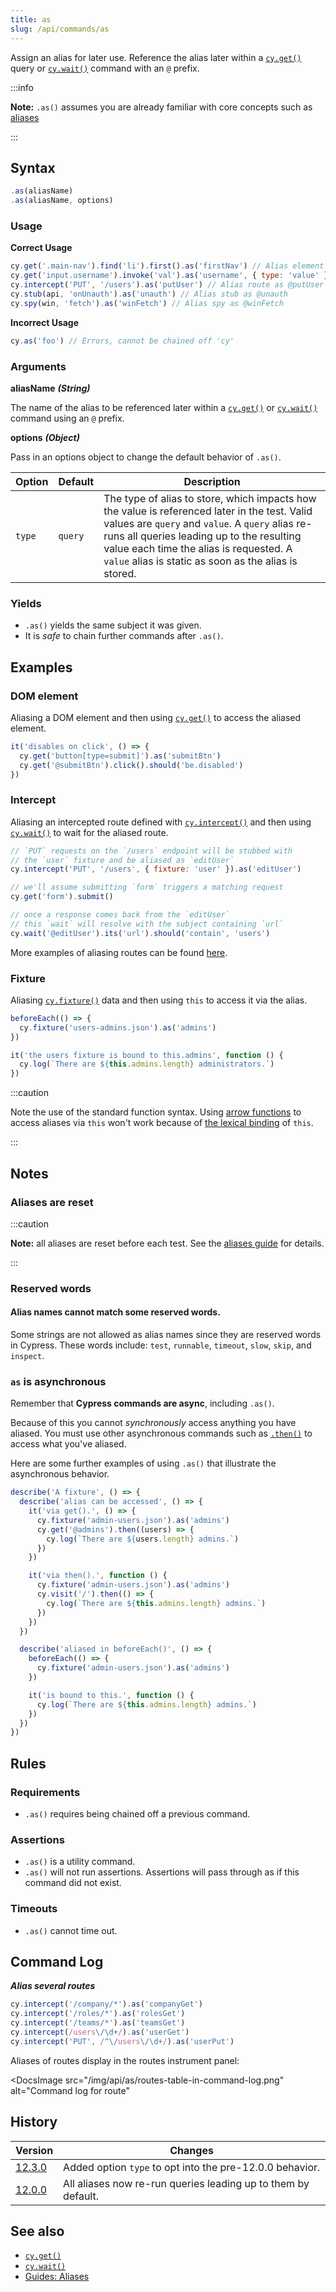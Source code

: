 ```yaml
---
title: as
slug: /api/commands/as
---
```


Assign an alias for later use. Reference the alias later within a
[`cy.get()`](/api/commands/get) query or [`cy.wait()`](/api/commands/wait)
command with an `@` prefix.

:::info

**Note:** `.as()` assumes you are already familiar with core concepts such as
[aliases](/guides/core-concepts/variables-and-aliases)

:::

## Syntax

```javascript
.as(aliasName)
.as(aliasName, options)
```

### Usage

**<Icon name="check-circle" color="green" /> Correct Usage**

```javascript
cy.get('.main-nav').find('li').first().as('firstNav') // Alias element as @firstNav
cy.get('input.username').invoke('val').as('username', { type: 'value' }) // Alias a static (not re-queried) value
cy.intercept('PUT', '/users').as('putUser') // Alias route as @putUser
cy.stub(api, 'onUnauth').as('unauth') // Alias stub as @unauth
cy.spy(win, 'fetch').as('winFetch') // Alias spy as @winFetch
```

**<Icon name="exclamation-triangle" color="red" /> Incorrect Usage**

```javascript
cy.as('foo') // Errors, cannot be chained off 'cy'
```

### Arguments

**<Icon name="angle-right" /> aliasName** **_(String)_**

The name of the alias to be referenced later within a
[`cy.get()`](/api/commands/get) or [`cy.wait()`](/api/commands/wait) command
using an `@` prefix.

**<Icon name="angle-right"></Icon> options** **_(Object)_**

Pass in an options object to change the default behavior of `.as()`.

| Option | Default | Description                                                                                                                                                                                                                                                                                      |
| ------ | ------- | ------------------------------------------------------------------------------------------------------------------------------------------------------------------------------------------------------------------------------------------------------------------------------------------------ |
| `type` | `query` | The type of alias to store, which impacts how the value is referenced later in the test. Valid values are `query` and `value`. A `query` alias re-runs all queries leading up to the resulting value each time the alias is requested. A `value` alias is static as soon as the alias is stored. |

### Yields [<Icon name="question-circle"/>](/guides/core-concepts/introduction-to-cypress#Subject-Management)

- `.as()` yields the same subject it was given.
- It is _safe_ to chain further commands after `.as()`.

## Examples

### DOM element

Aliasing a DOM element and then using [`cy.get()`](/api/commands/get) to access
the aliased element.

```javascript
it('disables on click', () => {
  cy.get('button[type=submit]').as('submitBtn')
  cy.get('@submitBtn').click().should('be.disabled')
})
```

### Intercept

Aliasing an intercepted route defined with
[`cy.intercept()`](/api/commands/intercept) and then using
[`cy.wait()`](/api/commands/wait) to wait for the aliased route.

```javascript
// `PUT` requests on the `/users` endpoint will be stubbed with
// the `user` fixture and be aliased as `editUser`
cy.intercept('PUT', '/users', { fixture: 'user' }).as('editUser')

// we'll assume submitting `form` triggers a matching request
cy.get('form').submit()

// once a response comes back from the `editUser`
// this `wait` will resolve with the subject containing `url`
cy.wait('@editUser').its('url').should('contain', 'users')
```

More examples of aliasing routes can be found
[here](/api/commands/intercept#Aliasing-an-intercepted-route).

### Fixture

Aliasing [`cy.fixture()`](/api/commands/fixture) data and then using `this` to
access it via the alias.

```javascript
beforeEach(() => {
  cy.fixture('users-admins.json').as('admins')
})

it('the users fixture is bound to this.admins', function () {
  cy.log(`There are ${this.admins.length} administrators.`)
})
```

:::caution

Note the use of the standard function syntax. Using
[arrow functions](https://developer.mozilla.org/en-US/docs/Web/JavaScript/Reference/Functions/Arrow_functions)
to access aliases via `this` won't work because of
[the lexical binding](https://developer.mozilla.org/en-US/docs/Web/JavaScript/Reference/Functions/Arrow_functions#No_separate_this)
of `this`.

:::

## Notes

### Aliases are reset

:::caution

**Note:** all aliases are reset before each test. See the
[aliases guide](/guides/core-concepts/variables-and-aliases) for details.

:::

### Reserved words

#### Alias names cannot match some reserved words.

Some strings are not allowed as alias names since they are reserved words in
Cypress. These words include: `test`, `runnable`, `timeout`, `slow`, `skip`, and
`inspect`.

### `as` is asynchronous

Remember that **Cypress commands are async**, including `.as()`.

Because of this you cannot _synchronously_ access anything you have aliased. You
must use other asynchronous commands such as [`.then()`](/api/commands/then) to
access what you've aliased.

Here are some further examples of using `.as()` that illustrate the asynchronous
behavior.

```javascript
describe('A fixture', () => {
  describe('alias can be accessed', () => {
    it('via get().', () => {
      cy.fixture('admin-users.json').as('admins')
      cy.get('@admins').then((users) => {
        cy.log(`There are ${users.length} admins.`)
      })
    })

    it('via then().', function () {
      cy.fixture('admin-users.json').as('admins')
      cy.visit('/').then(() => {
        cy.log(`There are ${this.admins.length} admins.`)
      })
    })
  })

  describe('aliased in beforeEach()', () => {
    beforeEach(() => {
      cy.fixture('admin-users.json').as('admins')
    })

    it('is bound to this.', function () {
      cy.log(`There are ${this.admins.length} admins.`)
    })
  })
})
```

## Rules

### Requirements [<Icon name="question-circle"/>](/guides/core-concepts/introduction-to-cypress#Chains-of-Commands)

- `.as()` requires being chained off a previous command.

### Assertions [<Icon name="question-circle"/>](/guides/core-concepts/introduction-to-cypress#Assertions)

- `.as()` is a utility command.</li><li>`.as()` will not run assertions.
  Assertions will pass through as if this command did not exist.

### Timeouts [<Icon name="question-circle"/>](/guides/core-concepts/introduction-to-cypress#Timeouts)

- `.as()` cannot time out.

## Command Log

**_Alias several routes_**

```javascript
cy.intercept('/company/*').as('companyGet')
cy.intercept('/roles/*').as('rolesGet')
cy.intercept('/teams/*').as('teamsGet')
cy.intercept(/users\/\d+/).as('userGet')
cy.intercept('PUT', /^\/users\/\d+/).as('userPut')
```

Aliases of routes display in the routes instrument panel:

<DocsImage
  src="/img/api/as/routes-table-in-command-log.png"
  alt="Command log for route"
></DocsImage>

## History

| Version                                       | Changes                                                       |
| --------------------------------------------- | ------------------------------------------------------------- |
| [12.3.0](/guides/references/changelog#12-3-0) | Added option `type` to opt into the pre-12.0.0 behavior.      |
| [12.0.0](/guides/references/changelog#12-0-0) | All aliases now re-run queries leading up to them by default. |

## See also

- [`cy.get()`](/api/commands/get)
- [`cy.wait()`](/api/commands/wait)
- [Guides: Aliases](/guides/core-concepts/variables-and-aliases)
